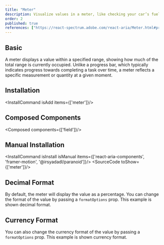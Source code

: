 ```yaml
---
title: "Meter"
description: Visualize values in a meter, like checking your car’s fuel gauge, great for displaying measurements at a glance..
order: 2
published: true
references: ["https://react-spectrum.adobe.com/react-aria/Meter.html#props", "https://www.framer.com/motion/animation/"]
---
```



## Basic

A meter displays a value within a specified range, showing how much of the total range is currently occupied. Unlike a progress bar, which typically indicates progress towards completing a task over time, a meter reflects a specific measurement or quantity at a given moment.

<How toUse="statuses/meter-demo" />

## Installation
<InstallCommand isAdd items={['meter']}/>

## Composed Components
<Composed components={['field']}/>

## Manual Installation
<InstallCommand isInstall isManual items={['react-aria-components', 'framer-motion', '@irsyadadl/paranoid']}/>
<SourceCode toShow={['meter']}/>

## Decimal Format
By default, the meter will display the value as a percentage. You can change the format of the value by passing a `formatOptions` prop. This example is shown decimal format.

<How toUse="statuses/meter-decimal-format-demo" />

## Currency Format
You can also change the currency format of the value by passing a `formatOptions` prop. This example is shown currency format.

<How toUse="statuses/meter-currency-format-demo" />
